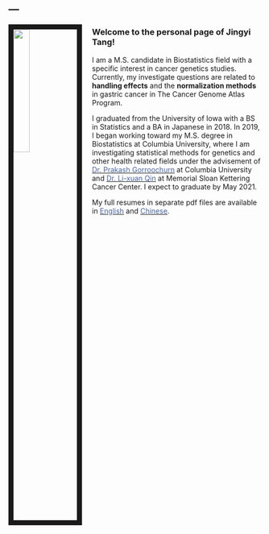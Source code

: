 ---
---

<link rel="stylesheet" href="styles.css" type="text/css">

<img src="images/me.jpg" style="width:25%; border:10px solid; margin-right: 20px" align="left">

### __Welcome to the personal page of Jingyi Tang!__

I am a M.S. candidate in Biostatistics field with a specific interest in cancer genetics studies. Currently, my investigate questions are related to **handling effects** and the **normalization methods** in gastric cancer in The Cancer Genome Atlas Program.

I graduated from the University of Iowa with a BS in Statistics and a BA in Japanese in 2018. In 2019, I began working toward my M.S. degree in Biostatistics at Columbia University, where I am investigating statistical methods for genetics and other health related fields under the advisement of [<span style = "color:#4863A0">Dr. Prakash Gorroochurn</span>](https://www.publichealth.columbia.edu/people/our-faculty/pg2113) at Columbia University and [<span style = "color:#4863A0">Dr. Li-xuan Qin</span>](https://www.mskcc.org/profile/li-xuan-qin) at Memorial Sloan Kettering Cancer Center. I expect to graduate by May 2021.

My full resumes in separate pdf files are available in [<span style = "color:#4863A0">English</span>](files/Stats_Jingyi_Tang_resume.pdf) and [<span style = "color:#4863A0">Chinese</span>](files/统计-唐静怡-tangjingyi1995@163.com.pdf).